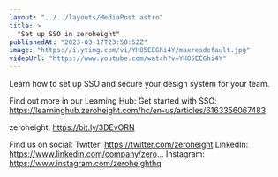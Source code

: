 ```yaml
---
layout: "../../layouts/MediaPost.astro"
title: >
  "Set up SSO in zeroheight"
publishedAt: "2023-03-17T23:50:52Z"
image: "https://i.ytimg.com/vi/YH85EEGhi4Y/maxresdefault.jpg"
videoUrl: "https://www.youtube.com/watch?v=YH85EEGhi4Y"
---
```


Learn how to set up SSO and secure your design system for your team.

Find out more in our Learning Hub:
Get started with SSO: https://learninghub.zeroheight.com/hc/en-us/articles/6163356067483

zeroheight: https://bit.ly/3DEvORN

Find us on social:
Twitter: https://twitter.com/zeroheight
LinkedIn: https://www.linkedin.com/company/zero...
Instagram: https://www.instagram.com/zeroheighthq

